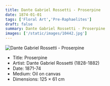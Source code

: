 ```yaml
---
title: Dante Gabriel Rossetti - Proserpine
date: 1874-01-01
tags: ['Floral Art','Pre-Raphaelites']
draft: false
summary: Dante Gabriel Rossetti - Proserpine
images: ['/static/images/10442.jpg']
---
```


![Dante Gabriel Rossetti - Proserpine](/static/images/10442.jpg)

* Title: Proserpine
* Artist: Dante Gabriel Rossetti (1828-1882)
* Date: 1871-74
* Medium: Oil on canvas
* Dimensions: 125 × 61 cm


